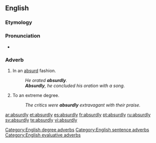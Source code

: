 ==English==

===Etymology===
{{suffix|absurd|ly}}

===Pronunciation===
*{{audio|en-us-absurdly.ogg|Audio (US)}}

===Adverb===
{{en-adv}}

#In an [[absurd]] fashion.
#: ''He orated '''absurdly'''.''
#: '''''Absurdly''', he concluded his oration with a song.''
#To an extreme degree.
#: ''The critics were '''absurdly''' extravagant with their praise.''

[[Category:English degree adverbs]]
[[Category:English sentence adverbs]]
[[Category:English evaluative adverbs]]
[[ar:absurdly]]
[[et:absurdly]]
[[es:absurdly]]
[[fr:absurdly]]
[[pt:absurdly]]
[[ru:absurdly]]
[[sv:absurdly]]
[[te:absurdly]]
[[vi:absurdly]]